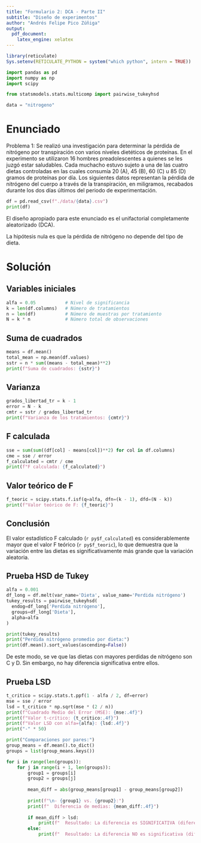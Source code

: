 ```yaml
---
title: "Formulario 2: DCA - Parte II"
subtitle: "Diseño de experimentos"
author: "Andrés Felipe Pico Zúñiga"
output:
  pdf_document:
    latex_engine: xelatex
---
```


```r
library(reticulate)
Sys.setenv(RETICULATE_PYTHON = system("which python", intern = TRUE))
```

```python
import pandas as pd
import numpy as np
import scipy

from statsmodels.stats.multicomp import pairwise_tukeyhsd

data = "nitrogeno"
```

# Enunciado

Problema 1: Se realizó una investigación para determinar la pérdida de nitrógeno por transpiración con varios niveles dietéticos de proteínas. En el experimento se utilizaron 16 hombres preadolescentes a quienes se les juzgó estar saludables. Cada muchacho estuvo sujeto a una de las cuatro dietas controladas en las cuales consumía 20 (A), 45 (B), 60 (C) u 85 (D) gramos de proteínas por día. Los siguientes datos representan la pérdida de nitrógeno del cuerpo a través de la transpiración, en miligramos, recabados durante los dos días últimos del periodo de experimentación.

```python
df = pd.read_csv(f"./data/{data}.csv")
print(df)
```

El diseño apropiado para este enunciado es el unifactorial completamente aleatorizado (DCA).

La hipótesis nula es que la pérdida de nitrógeno no depende del tipo de dieta.

# Solución

## Variables iniciales

```python
alfa = 0.05           # Nivel de significancia
k = len(df.columns)   # Número de tratamientos
n = len(df)           # Número de muestras por tratamiento
N = k * n             # Número total de observaciones
```

## Suma de cuadrados

```python
means = df.mean()
total_mean = np.mean(df.values)
sstr = n * sum((means - total_mean)**2)
print(f"Suma de cuadrados: {sstr}")
```

## Varianza

```python
grados_libertad_tr = k - 1
error = N - k
cmtr = sstr / grados_libertad_tr
print(f"Varianza de los tratamientos: {cmtr}")
```

## F calculada

```python
sse = sum(sum((df[col] - means[col])**2) for col in df.columns)
cme = sse / error
f_calculated = cmtr / cme
print(f"F calculada: {f_calculated}")
```

## Valor teórico de F

```python
f_teoric = scipy.stats.f.isf(q=alfa, dfn=(k - 1), dfd=(N - k))
print(f"Valor teórico de F: {f_teoric}")
```

## Conclusión

El valor estadístico F calculado (`r py$f_calculated`) es considerablemente mayor que el valor F teórico (`r py$f_teoric`), lo que demuestra que la variación entre las dietas es significativamente más grande que la variación aleatoria.

## Prueba HSD de Tukey

```python
alfa = 0.001
df_long = df.melt(var_name='Dieta', value_name='Perdida nitrógeno')
tukey_results = pairwise_tukeyhsd(
  endog=df_long['Perdida nitrógeno'],
  groups=df_long['Dieta'],
  alpha=alfa
)

print(tukey_results)
print("Perdida nitrógeno promedio por dieta:")
print(df.mean().sort_values(ascending=False))
```

De este modo, se ve que las dietas con mayores perdidas de nitrógeno son C y D. Sin embargo, no hay diferencia significativa entre ellos.

## Prueba LSD

```python
t_critico = scipy.stats.t.ppf(1 - alfa / 2, df=error)
mse = sse / error
lsd = t_critico * np.sqrt(mse * (2 / n))
print(f"Cuadrado Medio del Error (MSE): {mse:.4f}")
print(f"Valor t-crítico: {t_critico:.4f}")
print(f"Valor LSD con alfa={alfa}: {lsd:.4f}")
print("-" * 50)

print("Comparaciones por pares:")
group_means = df.mean().to_dict()
groups = list(group_means.keys())

for i in range(len(groups)):
    for j in range(i + 1, len(groups)):
        group1 = groups[i]
        group2 = groups[j]
        
        mean_diff = abs(group_means[group1] - group_means[group2])
        
        print(f"\n- {group1} vs. {group2}:")
        print(f"  Diferencia de medias: {mean_diff:.4f}")
        
        if mean_diff > lsd:
            print(f"  Resultado: La diferencia es SIGNIFICATIVA (diferencia > LSD)")
        else:
            print(f"  Resultado: La diferencia NO es significativa (diferencia <= LSD)")
```
